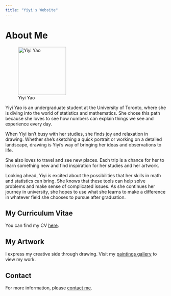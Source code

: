```yaml
---
title: "Yiyi's Website"
---
```


# About Me

![Yiyi Yao](profile pic.jpg){width=150px}

Yiyi Yao is an undergraduate student at the University of Toronto, where she is diving into the world of statistics and mathematics. She chose this path because she loves to see how numbers can explain things we see and experience every day.

When Yiyi isn't busy with her studies, she finds joy and relaxation in drawing. Whether she’s sketching a quick portrait or working on a detailed landscape, drawing is Yiyi’s way of bringing her ideas and observations to life.

She also loves to travel and see new places. Each trip is a chance for her to learn something new and find inspiration for her studies and her artwork.

Looking ahead, Yiyi is excited about the possibilities that her skills in math and statistics can bring. She knows that these tools can help solve problems and make sense of complicated issues. As she continues her journey in university, she hopes to use what she learns to make a difference in whatever field she chooses to pursue after graduation.

## My Curriculum Vitae

You can find my CV [here](YIYI CV.pdf).

## My Artwork

I express my creative side through drawing. Visit my [paintings gallery](art work.pdf) to view my work.

## Contact

For more information, please [contact me](mailto:ee.yao@mail.utoronto.ca).